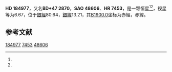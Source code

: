 {{Starbox begin
| name = HD 184977
}}
{{Starbox observe
| epoch = [[J2000.0|J2000.0]]
| constell = {{星座名待查}}<ref name=SIMBAD>{{cite web
 | url=http://simbad.u-strasbg.fr/simbad/sim-id?Ident=HR+7453
 | title =Pulsating variable Star
 | publisher=Centre de Données astronomiques de Strasbourg
 | work=SIMBAD
 | accessdate=2012-07-13}}</ref><ref name=DATA>{{cite web
 | url=http://vizier.u-strasbg.fr/viz-bin/VizieR-5?-out.add=.&-source=5050&-corr=PK=HR&-out.max=9999&HR=7453
 | title=VizieR Detailed Page
 | accessdate=2012-07-13
 | archive-date=2016-03-05
 | archive-url=https://web.archive.org/web/20160305015252/http://vizier.u-strasbg.fr/viz-bin/VizieR-5?-out.add=.&-source=5050&-corr=PK=HR&-out.max=9999&HR=7453
 | dead-url=no
 }}</ref>
| 星官 = 
| ra = {{RA|19|34|39.9}}<ref name=SIMBAD /><ref name=DATA />
| dec = {{DEC|+48|9|53}}<ref name=SIMBAD /><ref name=DATA />
| appmag_v = 6.67<ref name=SIMBAD /><ref name=DATA />
}}
{{Starbox character
| class = A9V<ref name=SIMBAD /><ref name=DATA />
| b-v = 0.24?<ref name=SIMBAD /><ref name=DATA />
| u-b = <ref name=SIMBAD /><ref name=DATA />
| r-i = <ref name=SIMBAD /><ref name=DATA />
| variable = 
}}
{{Starbox astrometry
| radial_v = 
| prop_mo_ra = -1
| parallax = 
| p_error = 
}}
{{Starbox catalog
| names =BD+47 2870，[[SAO星表|SAO]] 48606，[[HD星表|HD]] 184977，[[HR星表|HR]] 7453}}
{{Starbox reference |Simbad=HR+7453}}
{{Starbox end}}

'''HD 184977'''，又名'''BD+47 2870'''，'''SAO 48606'''、'''HR 7453'''，是一颗恒星<ref name=SIMBAD /><ref name=DATA />，视星等为6.67，位于[[銀道座標系|銀經]]80.64，[[銀道座標系|銀緯]]13.21，其[[B1900.0|B1900.0]]坐标为赤經{{RA|19|31|49.2}}，赤緯{{DEC|+47|13.21|47}}。

== 参考文献 ==
{{reflist}}

{{star-stub}}

[[Category:HD和HDE天體|184977]]
[[Category:HR天體|7453]]
[[Category:SAO天體|48606]]